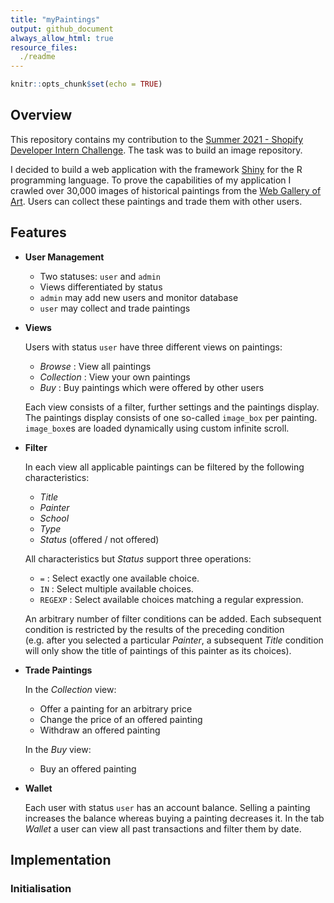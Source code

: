 ```yaml
---
title: "myPaintings"
output: github_document
always_allow_html: true
resource_files:
  ./readme
---
```


```r
knitr::opts_chunk$set(echo = TRUE)
```

## Overview

This repository contains my contribution to the [Summer 2021 - Shopify Developer Intern Challenge](https://docs.google.com/document/d/1ZKRywXQLZWOqVOHC4JkF3LqdpO3Llpfk_CkZPR8bjak/edit). The task was to build an image repository. 

I decided to build a web application with the framework [Shiny](https://shiny.rstudio.com/) for the R programming language. To prove the capabilities of my application I crawled over 30,000 images of historical paintings from the [Web Gallery of Art](https://www.wga.hu/). Users can collect these paintings and trade them with other users.

## Features

* **User Management**

  * Two statuses: `user` and `admin`
  * Views differentiated by status
  * `admin` may add new users and monitor database
  * `user` may collect and trade paintings

* **Views**

  Users with status `user` have three different views on paintings:

  * *Browse* : View all paintings
  * *Collection* : View your own paintings
  * *Buy* : Buy paintings which were offered by other users
  
  Each view consists of a filter, further settings and the paintings display. The paintings display consists of one so-called `image_box` per painting. `image_box`es are loaded dynamically using custom infinite scroll.

* **Filter**
  
  In each view all applicable paintings can be filtered by the following characteristics:
  
  * *Title*
  * *Painter*
  * *School*
  * *Type*
  * *Status* (offered / not offered)
  
  All characteristics but *Status* support three operations:
  
  * `=` : Select exactly one available choice.
  * `IN` : Select multiple available choices. 
  * `REGEXP` : Select available choices matching a regular expression.
  
  An arbitrary number of filter conditions can be added. Each subsequent condition is restricted by the results of the preceding condition (e.g. after you selected a particular *Painter*, a subsequent *Title* condition will only show the title of paintings of this painter as its choices).

* **Trade Paintings**

  In the *Collection* view:
  
  * Offer a painting for an arbitrary price
  * Change the price of an offered painting
  * Withdraw an offered painting
  
  In the *Buy* view:
  
  * Buy an offered painting
  
* **Wallet**

  Each user with status `user` has an account balance. Selling a painting increases the balance whereas buying a painting decreases it. In the tab *Wallet* a user can view all past transactions and filter them by date.

## Implementation

### Initialisation

